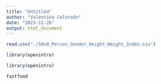```yaml
---
title: "Untitled"
author: "Valentina Colorado"
date: "2023-11-26"
output: html_document
---
```


```r
read.csv("./50x0_Person_Gender_Height_Weight_Index.csv")
```
```r
library(openintro)
```
```r
library(openintro)
```

```r
fastfood
```

